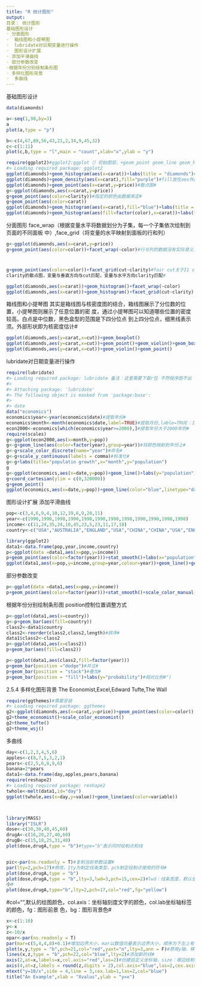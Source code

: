 ---
title: "R 统计图形"
output: 
目录： 统计图形
基础图形设计
◦ 分面图形
◦  箱线图和小提琴图
◦  lubridate对日期变量进行操作
◦  图形设计扩展
◦ 添加平滑曲线
◦ 部分参数改变
◦根据年份分别绘制条形图
◦ 多样化图形背景
◦  多曲线
---
 
基础图形设计
```{r}
data(diamonds)

a<-seq(1,98,by=3)
a
plot(a,type = "p")
```

```{r}
b<-c(4,67,89,56,43,21,2,34,9,45,32)
c<-c(1:11)
plot(c,b,type = "l",main = "count",xlab="x",ylab = "y")
```

```{r}
require(ggplot2)#ggplot2:ggplot（）初始图层，+geom_point geom_line geom_histogram增加图层（aes指明数据中的变量映射到数轴或其他的图形元素）#
#> Loading required package: ggplot2
ggplot(diamonds)+geom_histogram(aes(x=carat))+labs(title = "diamonds")#直方图#
ggplot(diamonds)+geom_density(aes(x=carat),fill="purple")#fill放在aes外面#
ggplot(diamonds)+geom_point(aes(x=carat,y=price))#散点图#
g<-ggplot(diamonds,aes(x=carat,y=price))
g+geom_point(aes(color=clarity))#指定的颜色由数据来定#
g+geom_point(aes(color=carat))
ggplot(diamonds)+geom_histogram(aes(x=carat),fill="blue")+labs(title = "diamonds")
ggplot(diamonds)+geom_histogram(aes(fill=factor(color),x=carat))+labs(title ="diamonds")
```



分面图形
face_wrap（根据变量水平将数据划分为子集，每一个子集依次绘制到页面的不同面板
中）,face_grid（将变量的水平映射到面板的行和列）

```{r}
g<-ggplot(diamonds,aes(x=carat,y=price))
g+geom_point(aes(color=color))+facet_wrap(~color)#行与列的数据没有实际意义，根据color分面#
```
#
```{r}
g+geom_point(aes(color=color))+facet_grid(cut~clarity)#fair cut关于I1 clarity的散点图和
clarity的散点图，变量与垂直方向与cut匹配，变量与水平方向clarity匹配#
```


```{r}
ggplot(diamonds,aes(x=carat))+geom_histogram()+facet_wrap(~color)
ggplot(diamonds,aes(x=carat))+geom_histogram()+facet_grid(cut~clarity)
```

箱线图和小提琴图
其实是箱线图与核密度图的结合，箱线图展示了分位数的位置，小提琴图则展示了任意位置的密
度，通过小提琴图可以知道哪些位置的密度较高。白点是中位数，黑色盒型的范围是下四分位点
到上四分位点，细黑线表示须。外部形状即为核密度估计#

```{r}
ggplot(diamonds,aes(y=carat,x=cut))+geom_boxplot()
ggplot(diamonds,aes(y=carat,x=cut))+geom_point()+geom_violin()+geom_boxplot(width=.1,fill="red",outlier.colour = NA)
ggplot(diamonds,aes(y=carat,x=cut))+geom_violin()+geom_point()
```



lubridate对日期变量进行操作
```{r}
require(lubridate)
#> Loading required package: lubridate 备注：这里需要下载r包 不然程序跑不出
#>
#> Attaching package: 'lubridate'
#> The following object is masked from 'package:base':
#>
#> date
data("economics")
economics$year<-year(economics$date)#提取年份#
economics$month<-month(economics$date,label=TRUE)#提取月份,lable=TRUE：JAN,FEB...#
econ2000<-economics[which(economics$year>=2000),]#提取年份大于2000年的#
require(scales)
g<-ggplot(econ2000,aes(x=month,y=pop))
g<-g+geom_line(aes(color=factor(year),group=year))#将颜色映射到年份上#
g<-g+scale_color_discrete(name="year")#命名#
g<-g+scale_y_continuous(labels = comma)#标准化#
g<-g+labs(title="populatin growth",x="month",y="population")
g
g<-ggplot(economics,aes(x=date,y=pop))+geom_line()+labs(y="population")
g+coord_cartesian(ylim = c(0,320000))
g+geom_point()
ggplot(economics,aes(x=date,y=pop))+geom_line(color="blue",linetype="dashed")
```

图形设计扩展
 添加平滑曲线
```{r}
pop<-c(3,4,6,9,4,10,12,19,6,9,20,11)
year<-c(1990,1990,1998,1990,1998,1990,1990,1998,1990,1990,1998,1998)
income<-c(11,24,35,24,10,45,23,5,23,11,17,18)
country<-c("USA","AUSTRALIA","ENGLAND","USA","CHINA","CHINA","USA","ENGLAND","ENDIA","USA","AUSTRAL","USA")

library(ggplot2)
data1<-data.frame(pop,year,income,country)
p<-ggplot(data =data1,aes(x=pop,y=income))
p+geom_point(aes(color=factor(year)))+stat_smooth()+labs(x="population")
ggplot(data1,aes(x=pop,y=income,group=year,colour=year))+geom_line()+geom_point()+scale_linetype_discrete(name="year")+ggtitle("population income")

```



部分参数改变

```{r}
p<-ggplot(data =data1,aes(x=pop,y=income))
p+geom_point(aes(color=factor(year)))+stat_smooth()+scale_color_manual(values = c("blue","red"))
```


根据年份分别绘制条形图
position控制位置调整方式
```{r}
p<-ggplot(data1,aes(x=country))
g<-p+geom_bar(aes(fill=country))
class2<-data1$country
class2<-reorder(class2,class2,length)#排序#
data1$class2<-class2
p<-ggplot(data1,aes(x=class2))
p+geom_bar(aes(fill=class2))
```


```{r}
p<-ggplot(data1,aes(class2,fill=factor(year)))
p+geom_bar(position ="dodge")#并立#
p+geom_bar(position = "stack")#叠加#
p+geom_bar(position = "fill")+labs(y="probability")#相对比例#")
```


2.5.4 多样化图形背景 The
Economist,Excel,Edward Tufte,The Wall

```{r}
require(ggthemes)#需要安装 
#> Loading required package: ggthemes
g2<-ggplot(diamonds,aes(x=carat,y=price))+geom_point(aes(color=color))
g2+theme_economist()+scale_color_economist()
g2+theme_tufte()
g2+theme_wsj()
```



多曲线
```{r}
day<-c(1,2,3,4,5,6)
apples<-c(8,7,5,3,2,1)
pears<-c(2,5,6,8,9,6)
banana=2*pears
data1<-data.frame(day,apples,pears,banana)
require(reshape2)
#> Loading required package: reshape2
twhole<-melt(data1,id="day")
ggplot(twhole,aes(x=day,y=value))+geom_line(aes(color=variable))



library(MASS)
library("ISLR")
dose<-c(20,30,40,45,60)
drugA<-c(16,20,27,40,60)
drugB<-c(15,18,25,31,40)
plot(dose,drugA,type = "b")#type="b"表示同时绘制点和线


pic<-par(no.readonly = T)#复制当前参数设置#
par(lty=2,pch=17)#修改，Ity为制定线条类型，pch制定绘制点使用的符号#
plot(dose,drugA,type = "b")
plot(dose,drugA,type = "b",lty=3,lwd=3,pch=15,cex=2)#lwd：线条宽度，默认值为1，cex：符号大
小#
plot(dose,drugA,type="b",lty=2,pch=17,col="red",fg="yellow")
```

#col="",默认的绘图颜色，col.axis：坐标轴刻度文字的颜色，col.lab坐标轴标签的颜色，fg：图形前景
色，bg：图形背景色#

```{r}
x<-c(1:10)
y<-x
z<-10/x
opar<-par(no.readonly = T)
par(mar=c(5,4,4,8)+0.1)#增加边界大小，mar以数值向量表示边界大小，顺序为下左上有，单位为英分#
plot(x,y,type = "b",pch=21,col="red",yaxt="n",lty=3,ann = F)#禁用y轴，移除默认的标签，标题#
lines(x,z,type = "b",pch=22,col="blue",lty=2)#添加新的线#
axis(2,at=x,labels=x,col.axis="red",las=2)#创建自定义坐标轴，size：哪边绘制坐标轴，1下，2左，3=上，4=右；at所需要绘制刻度线的位置#
axis(4,at=z,labels = round(z,digits = 2),col.axis="blue",las=2,cex.axis=0.7,tck=.01)
mtext("y=10/x",side = 4,line = 3,cex.lab=1,las=2,col="blue")
title("An Example",xlab = "Xvalus",ylab = "y=x")
```

